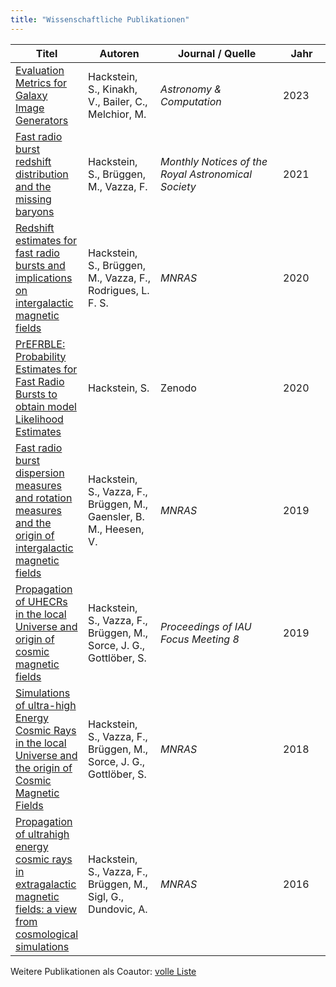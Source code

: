 ```yaml
---
title: "Wissenschaftliche Publikationen"
---
```


| Titel | Autoren | Journal / Quelle | Jahr |
|------|---------|----------------|------|
| [Evaluation Metrics for Galaxy Image Generators](https://reader.elsevier.com/reader/sd/pii/S2213133722000993?token=A106C7053945363C27B60407951C56001D87B667747EE564945FDC8A1789EFEF009093D32F69D29CAD21FC4DD7E9516B&originRegion=eu-west-1&originCreation=20230127114549) | Hackstein, S., Kinakh, V., Bailer, C., Melchior, M. | *Astronomy & Computation* | 2023 |
| [Fast radio burst redshift distribution and the missing baryons](https://arxiv.org/pdf/2101.03569.pdf) | Hackstein, S., Brüggen, M., Vazza, F. | *Monthly Notices of the Royal Astronomical Society* | 2021 |
| [Redshift estimates for fast radio bursts and implications on intergalactic magnetic fields](https://arxiv.org/pdf/2008.10536.pdf) | Hackstein, S., Brüggen, M., Vazza, F., Rodrigues, L. F. S. | *MNRAS* | 2020 |
| [PrEFRBLE: Probability Estimates for Fast Radio Bursts to obtain model Likelihood Estimates](https://zenodo.org/record/3862636#.X3GpQ3VfhH4) | Hackstein, S. | Zenodo | 2020 |
| [Fast radio burst dispersion measures and rotation measures and the origin of intergalactic magnetic fields](https://arxiv.org/pdf/1907.09650.pdf) | Hackstein, S., Vazza, F., Brüggen, M., Gaensler, B. M., Heesen, V. | *MNRAS* | 2019 |
| [Propagation of UHECRs in the local Universe and origin of cosmic magnetic fields](https://arxiv.org/pdf/1902.04408.pdf) | Hackstein, S., Vazza, F., Brüggen, M., Sorce, J. G., Gottlöber, S. | *Proceedings of IAU Focus Meeting 8* | 2019 |
| [Simulations of ultra-high Energy Cosmic Rays in the local Universe and the origin of Cosmic Magnetic Fields](https://arxiv.org/pdf/1710.01353.pdf) | Hackstein, S., Vazza, F., Brüggen, M., Sorce, J. G., Gottlöber, S. | *MNRAS* | 2018 |
| [Propagation of ultrahigh energy cosmic rays in extragalactic magnetic fields: a view from cosmological simulations](https://watermark.silverchair.com/stw1903.pdf?token=AQECAHi208BE49Ooan9kkhW_Ercy7Dm3ZL_9Cf3qfKAc485ysgAAAqgwggKkBgkqhkiG9w0BBwagggKVMIICkQIBADCCAooGCSqGSIb3DQEHATAeBglghkgBZQMEAS4wEQQMdGjk94HKrGt2F0phAgEQgIICW8WTlqg8Ss5sKATybwKcB4yFnjz6n9aEzMZ9BdSBdnjbDFJ4ubJa3vdHrv8VM62H0KZ-b67gEi_O6uFnvFBaptwlF4mT_2a6fh6XB42tVg-HxmKPxxOmXCwbXtvNNpWaDXLBG1dQGHb4uSjPK4NKH2k012RqM78CVWYPN5nkSvLom_-blJgin2AM4vaZ17JQFtA1i71DjYVPgvImNRsUQVbkY9QX9ofIExOBN97oMHttq6eCrC2fiT7jfO1MjvSEQ2w9nINh2sZppUGSaZTh9qH0AoyWBkIU-GlEVe1D4i3nUKdF9BJMbAWZ0XjIEVDC9PGtWp3LcXZPnrcb7AzstD4DcgPVEFi38B3kyWnIHLiJkPV6ezSBebFt-unZ_QDMJWs5333iMWnO0u2jaca_bAAsDiihmdATFy_Nbob9Vh-mV5W9a5-RP0TpiXL2oPSeca8opxFfTmnh6E-1MFww663MNNWibe9XbowtyhYipQ8xeiuJHBD79XAma2Vp_5gsrND49_OUMsV1JqRWEkaQaLotnqpgH3i8ePidUA5ZxZhRw7EV1LzDvuoYSl6jCP1qfS3waNrNoCCLY6R-6cohoArriF1av2S9lsn9XbATEhzVdRpZBgYvGSCQStpXsKhPc2jYdMXWNUvdePbdt-Yb1F_UsuF1PAvUxZwj_-GsXIc_xvO14aqqrDGKrl891roYF1wppYhRj5DtX85tLu8ta2c8KmWya5WacoQ0cgzvFlULwVcJFcKfq9DQ1zEekpno92UYkeR0uIgdxpSQNm5LwnMSi5gGf09BAYtY3w) | Hackstein, S., Vazza, F., Brüggen, M., Sigl, G., Dundovic, A. | *MNRAS* | 2016 |

Weitere Publikationen als Coautor: [volle Liste](https://scholar.google.com/citations?hl=en&user=9EfAqvwAAAAJ&view_op=list_works&gmla=AJsN-F56OCPsavsMCBVIm7O234YskrKzUS_RMdVJHXJrvWT5JWlpiFnXn_kWn8UvSan6P8QHOzq3MlQ7pQ3_pvrnzeoxv9n4dEeRqIpybRB3dYQBrNYtNL8)
